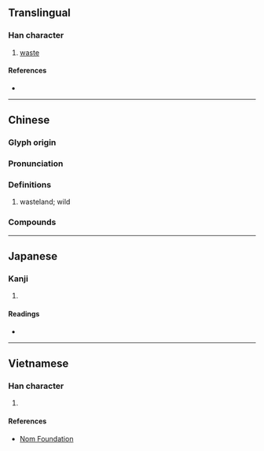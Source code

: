 {{character info/new}}
==Translingual==

===Han character===
{{Han char|rn=32|rad=土|as=07|sn=10|four=43132|canj=GIAV|ids=⿰土良}}

# [[waste]]

====References====
* {{Han ref|kx=0229.290|dkj=05117|dj=0465.190|hdz=10447.050|uh=57CC|ud=22476|bh=D14A|bd=53578}}

----

==Chinese==
{{zh-forms}}

===Glyph origin===
{{Han etym}}

===Pronunciation===
{{zh-pron
|m=làng
|c=long6
|mc=y
|oc=y
|cat=
}}

===Definitions===
{{zh-hanzi}}

# wasteland; wild

===Compounds===
{{zh-der|壙埌}}

----

==Japanese==

===Kanji===
{{ja-kanji|grade=|rs=土07}}

# {{rfdef|ja|sort=土07}}

====Readings====
* {{ja-readings|on=[[ろう]] (rō)|kun=[[つか]] (tsuka)}}

----

==Vietnamese==

===Han character===
{{vi-hantu|[[nương]]|rs=土07}}

# {{rfdef|vi|sort=土07}}

====References====
* [http://nomfoundation.org/common/nom_details.php?codepoint=57cc Nom Foundation]